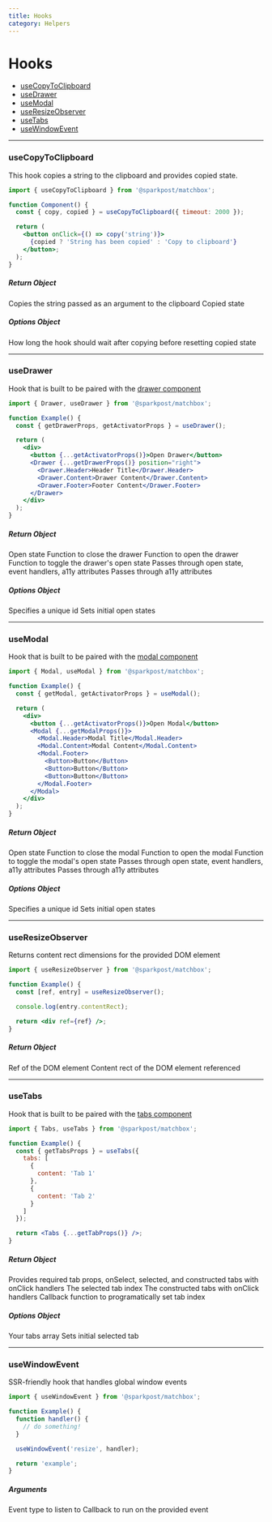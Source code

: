 ```yaml
---
title: Hooks
category: Helpers
---
```


# Hooks

- [useCopyToClipboard](/components/hooks#usecopytoclipboard)
- [useDrawer](/components/hooks#usedrawer)
- [useModal](/components/hooks#usemodal)
- [useResizeObserver](/components/hooks#useresizeobserver)
- [useTabs](/components/hooks#usetabs)
- [useWindowEvent](/components/hooks#usewindowevent)

---

### useCopyToClipboard

This hook copies a string to the clipboard and provides copied state.

```jsx
import { useCopyToClipboard } from '@sparkpost/matchbox';

function Component() {
  const { copy, copied } = useCopyToClipboard({ timeout: 2000 });

  return (
    <button onClick={() => copy('string')}>
      {copied ? 'String has been copied' : 'Copy to clipboard'}
    </button>;
  );
}
```

##### Return Object

<Prop name="copy" type="function">
  Copies the string passed as an argument to the clipboard
</Prop>
<Prop name="copied" type="bool">
  Copied state
</Prop>

##### Options Object

<Prop name="timeout" type="number" defaultValue="1000">
  How long the hook should wait after copying before resetting copied state
</Prop>

---

### useDrawer

Hook that is built to be paired with the [drawer component](/components/drawer)

```jsx
import { Drawer, useDrawer } from '@sparkpost/matchbox';

function Example() {
  const { getDrawerProps, getActivatorProps } = useDrawer();

  return (
    <div>
      <button {...getActivatorProps()}>Open Drawer</button>
      <Drawer {...getDrawerProps()} position="right">
        <Drawer.Header>Header Title</Drawer.Header>
        <Drawer.Content>Drawer Content</Drawer.Content>
        <Drawer.Footer>Footer Content</Drawer.Footer>
      </Drawer>
    </div>
  );
}
```

##### Return Object

<Prop name="isOpen" type="bool">
  Open state
</Prop>
<Prop name="closeDrawer" type="function">
  Function to close the drawer
</Prop>
<Prop name="openDrawer" type="function">
  Function to open the drawer
</Prop>
<Prop name="toggleDrawer" type="function">
  Function to toggle the drawer's open state
</Prop>
<Prop name="getDrawerProps" type="function">
  Passes through open state, event handlers, a11y attributes
</Prop>
<Prop name="getActivatorProps" type="function">
  Passes through a11y attributes
</Prop>

##### Options Object

<Prop name="id" type="string" defaultValue="matchbox-drawer" required>
  Specifies a unique id
</Prop>
<Prop name="initialOpen" type="bool">
  Sets initial open states
</Prop>

---

### useModal

Hook that is built to be paired with the [modal component](/components/modal)

```jsx
import { Modal, useModal } from '@sparkpost/matchbox';

function Example() {
  const { getModal, getActivatorProps } = useModal();

  return (
    <div>
      <button {...getActivatorProps()}>Open Modal</button>
      <Modal {...getModalProps()}>
        <Modal.Header>Modal Title</Modal.Header>
        <Modal.Content>Modal Content</Modal.Content>
        <Modal.Footer>
          <Button>Button</Button>
          <Button>Button</Button>
          <Button>Button</Button>
        </Modal.Footer>
      </Modal>
    </div>
  );
}
```

##### Return Object

<Prop name="isOpen" type="bool">
  Open state
</Prop>
<Prop name="closeModal" type="function">
  Function to close the modal
</Prop>
<Prop name="openModal" type="function">
  Function to open the modal
</Prop>
<Prop name="toggleModal" type="function">
  Function to toggle the modal's open state
</Prop>
<Prop name="getModalProps" type="function">
  Passes through open state, event handlers, a11y attributes
</Prop>
<Prop name="getActivatorProps" type="function">
  Passes through a11y attributes
</Prop>

##### Options Object

<Prop name="id" type="string" defaultValue="matchbox-modal" required>
  Specifies a unique id
</Prop>
<Prop name="initialOpen" type="bool">
  Sets initial open states
</Prop>

---

### useResizeObserver

Returns content rect dimensions for the provided DOM element

```jsx
import { useResizeObserver } from '@sparkpost/matchbox';

function Example() {
  const [ref, entry] = useResizeObserver();

  console.log(entry.contentRect);

  return <div ref={ref} />;
}
```

##### Return Object

<Prop name="ref" type="React ref">
  Ref of the DOM element
</Prop>
<Prop name="contentRect" type="object">
  Content rect of the DOM element referenced
</Prop>

---

### useTabs

Hook that is built to be paired with the [tabs component](/components/tabs)

```jsx
import { Tabs, useTabs } from '@sparkpost/matchbox';

function Example() {
  const { getTabsProps } = useTabs({
    tabs: [
      {
        content: 'Tab 1'
      },
      {
        content: 'Tab 2'
      }
    ]
  });

  return <Tabs {...getTabProps()} />;
}
```

##### Return Object

<Prop name="getTabsProps" type="function">
  Provides required tab props, onSelect, selected, and constructed tabs with
  onClick handlers
</Prop>
<Prop name="tabIndex" type="number">
  The selected tab index
</Prop>
<Prop name="tabs" type="array">
  The constructed tabs with onClick handlers
</Prop>
<Prop name="setTabIndex" type="function">
  Callback function to programatically set tab index
</Prop>

##### Options Object

<Prop name="tabs" type="array" required defaultValue="[]">
  Your tabs array
</Prop>
<Prop name="initialSelected" type="number" defaultValue="0">
  Sets initial selected tab
</Prop>

---

### useWindowEvent

SSR-friendly hook that handles global window events

```jsx
import { useWindowEvent } from '@sparkpost/matchbox';

function Example() {
  function handler() {
    // do something!
  }

  useWindowEvent('resize', handler);

  return 'example';
}
```

##### Arguments

<Prop name="event" type="string" required>
  Event type to listen to
</Prop>
<Prop name="callback" type="function" required>
  Callback to run on the provided event
</Prop>
